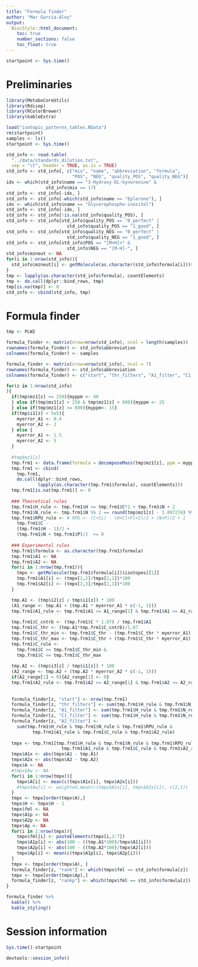 ```yaml
---
title: "Formula finder"
author: "Mar Garcia-Aloy"
output: 
  BiocStyle::html_document:
    toc: true
    number_sections: false
    toc_float: true
---
```


```r
startpoint <- Sys.time()
```

# Preliminaries

```r
library(MetaboCoreUtils)
library(Rdisop)
library(RColorBrewer)
library(kableExtra)

load("isotopic_patterns_tables.RData")
rm(startpoint)
samples <- ls()
startpoint <- Sys.time()

std_info <- read.table(
  "../data/standards_dilution.txt",
  sep = "\t", header = TRUE, as.is = TRUE)
std_info <- std_info[, c("mix", "name", "abbreviation", "formula",
                         "POS", "NEG", "quality_POS", "quality_NEG")]
idx <- which(std_info$name == "3-Hydroxy-DL-kynurenine" & 
               std_info$mix == 17)
std_info <- std_info[-idx, ]
std_info <- std_info[-which(std_info$name == "Eplerone"), ]
idx <- which(std_info$name == "Glycerophospho-inositol")
std_info <- std_info[-idx, ]
std_info <- std_info[!is.na(std_info$quality_POS), ]
std_info <- std_info[std_info$quality_POS == "0_perfect" | 
                       std_info$quality_POS == "1_good", ]
std_info <- std_info[std_info$quality_NEG == "0_perfect" | 
                       std_info$quality_NEG == "1_good", ]
std_info <- std_info[std_info$POS == "[M+H]+" & 
                       std_info$NEG == "[M-H]-", ]
std_info$mzneut <- NA
for(i in 1:nrow(std_info)){
  std_info$mzneut[i] <- getMolecule(as.character(std_info$formula[i]))$exactmass
}
tmp <- lapply(as.character(std_info$formula), countElements)
tmp <- do.call(dplyr::bind_rows, tmp)
tmp[is.na(tmp)] <- 0
std_info <- cbind(std_info, tmp)
```


# Formula finder

```r
tmp <- PLW2

formula_finder <- matrix(nrow=nrow(std_info), ncol = length(samples))
rownames(formula_finder) <- std_info$abbreviation
colnames(formula_finder) <- samples

formula_finder <- matrix(nrow=nrow(std_info), ncol = 7)
rownames(formula_finder) <- std_info$abbreviation
colnames(formula_finder) <- c("start", "thr_filters", "A1_filter", "C1_filter", "A2_filter", "rank", "rankp")

for(z in 1:nrow(std_info)
){
  if(tmp$mz1[z] <= 250){myppm <- 40
  } else if(tmp$mz1[z] > 250 & tmp$mz1[z] < 600){myppm <- 25
  } else if(tmp$mz1[z] >= 600){myppm<- 15}
  if(tmp$i1[z] < 5e5){
    myerror_A1 <- 0.4
    myerror_A2 <- 2
  } else {
    myerror_A1 <- 1.5
    myerror_A2 <- 5
  }
  
  #tmp$mz1[z]
  tmp.frm1 <- data.frame(formula = decomposeMass(tmp$mz1[z], ppm = myppm)$formula) 
  tmp.frm1 <- cbind(
    tmp.frm1, 
    do.call(dplyr::bind_rows, 
            lapply(as.character(tmp.frm1$formula), countElements)))
  tmp.frm1[is.na(tmp.frm1)] <- 0
  
  ### Theoretical rules
  tmp.frm1$H_rule <- tmp.frm1$H <= tmp.frm1$C*2 + tmp.frm1$N + 2
  tmp.frm1$N_rule <- tmp.frm1$N %% 2 == round(tmp$mz1[z] - 1.007276) %% 2
  tmp.frm1$RPU_rule <- # RPU <- (C+Si) - (H+Cl+Fl+I)/2 + (N+P)/2 + 1
    tmp.frm1$C - 
    (tmp.frm1$H - 1)/2 + 
    (tmp.frm1$N + tmp.frm1$P)/2  >= 0 
  
  ### Experimental rules
  tmp.frm1$formula <- as.character(tmp.frm1$formula)
  tmp.frm1$A1 <- NA
  tmp.frm1$A2 <- NA
  for(i in 1:nrow(tmp.frm1)){
    tmpx <- getMolecule(tmp.frm1$formula[i])$isotopes[[1]]
    tmp.frm1$A1[i] <- (tmpx[2,2]/tmpx[2,1])*100
    tmp.frm1$A2[i] <- (tmpx[2,3]/tmpx[2,1])*100
  }

  tmp.A1 <- (tmp$i2[z] / tmp$i1[z]) * 100
  (A1_range <- tmp.A1 + (tmp.A1 * myerror_A1 * c(-1, 1)))
  tmp.frm1$A1_rule <- tmp.frm1$A1 >= A1_range[1] & tmp.frm1$A1 <= A1_range[2]
  
  tmp.frm1$C_cntrb <- (tmp.frm1$C * 1.07) / tmp.frm1$A1
  tmp.frm1$C_thr <- (tmp.A1*tmp.frm1$C_cntrb)/1.07
  tmp.frm1$C_thr_min <- tmp.frm1$C_thr - (tmp.frm1$C_thr * myerror_A1)
  tmp.frm1$C_thr_max <- tmp.frm1$C_thr + (tmp.frm1$C_thr * myerror_A1)
  tmp.frm1$C_rule <- 
    tmp.frm1$C >= tmp.frm1$C_thr_min & 
    tmp.frm1$C <= tmp.frm1$C_thr_max
  
  tmp.A2 <- (tmp$i3[z] / tmp$i1[z]) * 100
  (A2_range <- tmp.A2 + (tmp.A2 * myerror_A2 * c(-1, 1)))
  if(A2_range[1] < 0){A2_range[1] <- 0}
  tmp.frm1$A2_rule <- tmp.frm1$A2 >= A2_range[1] & tmp.frm1$A2 <= A2_range[2]
  
  
  formula_finder[z, "start"] <- nrow(tmp.frm1)
  formula_finder[z, "thr_filters"] <- sum(tmp.frm1$H_rule & tmp.frm1$N_rule & tmp.frm1$RPU_rule)
  formula_finder[z, "A1_filter"] <- sum(tmp.frm1$H_rule & tmp.frm1$N_rule & tmp.frm1$RPU_rule & tmp.frm1$A1_rule)
  formula_finder[z, "C1_filter"] <- sum(tmp.frm1$H_rule & tmp.frm1$N_rule & tmp.frm1$RPU_rule & tmp.frm1$A1_rule & tmp.frm1$C_rule)
  formula_finder[z, "A2_filter"] <- 
    sum(tmp.frm1$H_rule & tmp.frm1$N_rule & tmp.frm1$RPU_rule & 
          tmp.frm1$A1_rule & tmp.frm1$C_rule & tmp.frm1$A2_rule)
  
  tmpx <- tmp.frm1[tmp.frm1$H_rule & tmp.frm1$N_rule & tmp.frm1$RPU_rule & 
                     tmp.frm1$A1_rule & tmp.frm1$C_rule & tmp.frm1$A2_rule,]
  tmpx$A1x <- abs(tmpx$A1 - tmp.A1)
  tmpx$A2x <- abs(tmpx$A2 - tmp.A2)
  tmpx$A <- NA
  #tmpx$Aw <- NA
  for(i in 1:nrow(tmpx)){
    tmpx$A[i] <- mean(c(tmpx$A1x[i], tmpx$A2x[i]))
    #tmpx$Aw[i] <- weighted.mean(c(tmpx$A1x[i], tmpx$A2x[i]), c(2,1))
  }
  tmpx <- tmpx[order(tmpx$A),]
  tmpx$H <- tmpx$H - 1
  tmpx$fml <- NA
  tmpx$A1p <- NA
  tmpx$A2p <- NA
  tmpx$Ap <- NA
  for(i in 1:nrow(tmpx)){
    tmpx$fml[i] <- pasteElements(tmpx[i,2:7])
    tmpx$A1p[i] <- abs(100 - ((tmp.A1*100)/tmpx$A1[i]))
    tmpx$A2p[i] <- abs(100 - ((tmp.A2*100)/tmpx$A2[i]))
    tmpx$Ap[i] <- mean(c(tmpx$A1p[i], tmpx$A2p[i]))
  }
  tmpx <- tmpx[order(tmpx$A), ]
  formula_finder[z, "rank"] <- which(tmpx$fml == std_info$formula[z])
  tmpx <- tmpx[order(tmpx$Ap),]
  formula_finder[z, "rankp"] <- which(tmpx$fml == std_info$formula[z])
}

formula_finder %>%
  kable() %>%
  kable_styling()
```


# Session information

```r
Sys.time()-startpoint

devtools::session_info()
```
